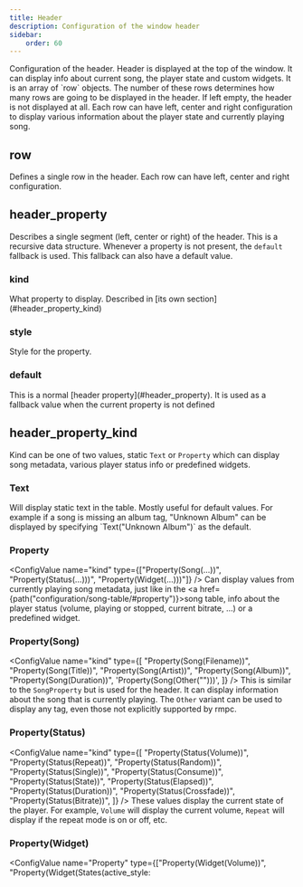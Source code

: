 ```yaml
---
title: Header
description: Configuration of the window header
sidebar:
    order: 60
---
```



<ConfigValue name="header" type="other" customText="<row[]>" link="#row" />
Configuration of the header. Header is displayed at the top of the window. It can display info about current song, the
player state and custom widgets. It is an array of `row` objects. The number of these rows determines how many rows are
going to be displayed in the header. If left empty, the header is not displayed at all. Each row can have left, center
and right configuration to display various information about the player state and currently playing song.

## row

<ConfigValue type="other" customText="(left: <header_property>, center: <header_property>, right: <header_property>)" />
Defines a single row in the header. Each row can have left, center and right configuration.

## header_property

Describes a single segment (left, center or right) of the header. This is a recursive data structure. Whenever a
property is not present, the `default` fallback is used. This fallback can also have a default value.

### kind

<ConfigValue name="kind" type="other" customText="<header_property_kind>" link="#header_property_kind" />
What property to display. Described in [its own section](#header_property_kind)

### style

<ConfigValue name="style" type="other" customText="<style>" />
Style for the property.

### default

<ConfigValue name="default" type="other" customText="<header_property>" />
This is a normal [header property](#header_property). It is used as a fallback value when the current property is not
defined

## header_property_kind

Kind can be one of two values, static `Text` or `Property` which can display song metadata, various player status info
or predefined widgets.

### Text

<ConfigValue name="kind" type="other" customText='Text("<string>")' />
Will display static text in the table. Mostly useful for default values. For example if a song is missing an album tag,
"Unknown Album" can be displayed by specifying `Text("Unknown Album")` as the default.

### Property

<ConfigValue name="kind" type={["Property(Song(...))", "Property(Status(...)))", "Property(Widget(...)))"]} />
Can display values from currently playing song metadata, just like in the
<a href={path("configuration/song-table/#property")}>song table</a>, info about the player status (volume, playing or
stopped, current bitrate, ...) or a predefined widget.

### Property(Song)

<ConfigValue
    name="kind"
    type={[
        "Property(Song(Filename))",
        "Property(Song(Title))",
        "Property(Song(Artist))",
        "Property(Song(Album))",
        "Property(Song(Duration))",
        'Property(Song(Other("<String>")))',
    ]}
/>
This is similar to the `SongProperty` but is used for the header. It can display information about the song that is
currently playing. The `Other` variant can be used to display any tag, even those not explicitly supported by rmpc.

### Property(Status)

<ConfigValue
    name="kind"
    type={[
        "Property(Status(Volume))",
        "Property(Status(Repeat))",
        "Property(Status(Random))",
        "Property(Status(Single))",
        "Property(Status(Consume))",
        "Property(Status(State))",
        "Property(Status(Elapsed))",
        "Property(Status(Duration))",
        "Property(Status(Crossfade))",
        "Property(Status(Bitrate))",
    ]}
/>
These values display the current state of the player. For example, `Volume` will display the current volume, `Repeat`
will display if the repeat mode is on or off, etc.

### Property(Widget)

<ConfigValue
    name="Property"
    type={["Property(Widget(Volume))", "Property(Widget(States(active_style: <style>, separator_style: <style>)))"]}
/>
These are predefined "widgets" which you can use in your header. They differ from regular properties in that they can
have additional styling options or display options.

#### Volume widget

<ConfigValue name="kind" type="other" customText="Property(Widget(Volume))" />
Shows volume with percentage and bars instead of just simple number. It looks something like this: `Volume: ▁▂▃▄▅▆▇
100%`

#### States widget

<ConfigValue
    name="kind"
    type="other"
    customText="Property(Widget(States(active_style: <style>, separator_style: <style>)))"
/>
Offers additional styling for active and inactive state. Looks like this: Repeat / Random / Consume / Single. Where the
active states are highlighted with the active style and the inactive states are highlighted with the inactive style. The
'/' is highlighted with the separator style.

## Example

This configuration displays a header with single row. On the left side there is player state (Playing/Paused/Stopped) in
yellow color inside brackets, ie. `[Playing]`. In the center there is the title of the currently playing song in bold.
If there is no song playing, the text "No Song" is displayed. And on the right side there is the volume widget in blue
color.

```rust
header: (
    rows: [
        (
            left: [
                (kind: Text("["), style: (fg: "yellow", modifiers: "Bold")),
                (kind: Property(Status(State)), style: (fg: "yellow", modifiers: "Bold")),
                (kind: Text("]"), style: (fg: "yellow", modifiers: "Bold"))
            ],
            center: [
                (kind: Property(Song(Title)), style: (modifiers: "Bold"),
                    default: (kind: Text("No Song"), style: (modifiers: "Bold"))
                )
            ],
            right: [
                (kind: Property(Widget(Volume)), style: (fg: "blue"))
            ]
        )
    ],
),
```
